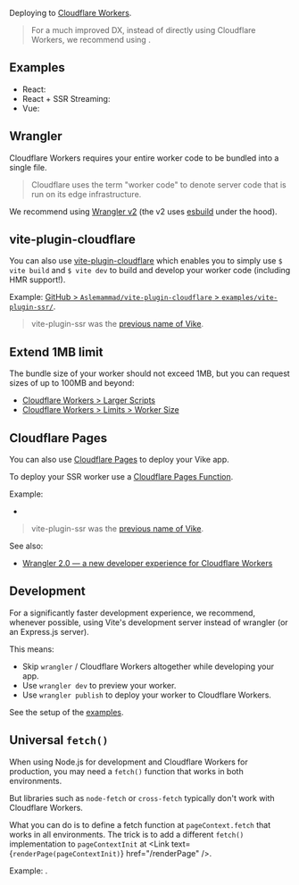 
Deploying to [Cloudflare Workers](https://workers.cloudflare.com).

> For a much improved DX, instead of directly using Cloudflare Workers, we recommend using <Link href="/cloudflare-pages#full-stack" doNotInferSectionTitle />.

## Examples

 - React: <RepoLink path='/examples/cloudflare-workers-react/' />
 - React + SSR Streaming: <RepoLink path='/examples/cloudflare-workers-react-full/' />
 - Vue: <RepoLink path='/examples/cloudflare-workers-vue/' />


## Wrangler

Cloudflare Workers requires your entire worker code to be bundled into a single file.

> Cloudflare uses the term "worker code" to denote server code that is run on its edge infrastructure.

We recommend using [Wrangler v2](https://github.com/cloudflare/wrangler2) (the v2 uses [esbuild](https://esbuild.github.io/) under the hood).


## vite-plugin-cloudflare

You can also use [vite-plugin-cloudflare](https://github.com/Aslemammad/vite-plugin-cloudflare) which enables you to simply use `$ vite build` and `$ vite dev` to build and develop your worker code (including HMR support!).

Example: [GitHub > `Aslemammad/vite-plugin-cloudflare` > `examples/vite-plugin-ssr/`](https://github.com/Aslemammad/vite-plugin-cloudflare/tree/main/examples/vite-plugin-ssr).

> vite-plugin-ssr was the [previous name of Vike](https://vite-plugin-ssr.com/vike).


## Extend 1MB limit

The bundle size of your worker should not exceed 1MB, but you can request sizes of up to 100MB and beyond:
 - [Cloudflare Workers > Larger Scripts](https://www.cloudflare.com/larger-scripts-on-workers-early-access/)
 - [Cloudflare Workers > Limits > Worker Size](https://developers.cloudflare.com/workers/platform/limits/#worker-size)


## Cloudflare Pages

You can also use [Cloudflare Pages](https://developers.cloudflare.com/pages/) to deploy your Vike app.

To deploy your SSR worker use a [Cloudflare Pages Function](https://developers.cloudflare.com/pages/platform/functions/).

Example:
  - <Example timestamp="2022.04" repo="Immortalin/vite-plugin-ssr-cloudflare-pages-demo" />
   > vite-plugin-ssr was the [previous name of Vike](https://vite-plugin-ssr.com/vike).

See also:
 - [Wrangler 2.0 — a new developer experience for Cloudflare Workers](https://blog.cloudflare.com/wrangler-v2-beta/)


## Development

For a significantly faster development experience, we recommend, whenever possible, using Vite's development server instead of wrangler (or an Express.js server).

This means:
 - Skip `wrangler` / Cloudflare Workers altogether while developing your app.
 - Use `wrangler dev` to preview your worker.
 - Use `wrangler publish` to deploy your worker to Cloudflare Workers.

See the setup of the [examples](#examples).


## Universal `fetch()`

When using Node.js for development and Cloudflare Workers for production, you may need a `fetch()` function that works in both environments.

But libraries such as `node-fetch` or `cross-fetch` typically don't work with Cloudflare Workers.

What you can do is to define a fetch function at `pageContext.fetch` that works in all environments.
The trick is to add a different `fetch()` implementation to `pageContextInit` at <Link text={<code>renderPage(pageContextInit)</code>} href="/renderPage" />.

Example: <RepoLink path='/examples/cloudflare-workers-react-full#universal-fetch' />.
